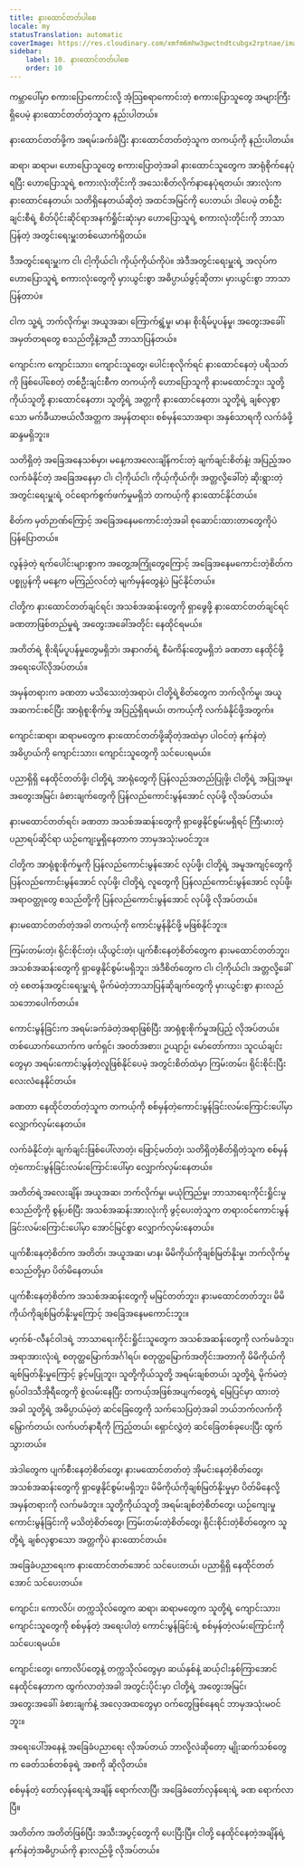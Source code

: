 ```yaml
---
title: နားထောင်တတ်ပါစေ
locale: my
statusTranslation: automatic
coverImage: https://res.cloudinary.com/xmfm6mhw3gwctndtcubgx2rptnae/image/upload/v1740337243/small_cover_educacion_fundamental_a051170f1c.webp
sidebar:
    label: 10. နားထောင်တတ်ပါစေ
    order: 10
---
```

ကမ္ဘာပေါ်မှာ စကားပြောကောင်းလို့ အံ့သြစရာကောင်းတဲ့ စကားပြောသူတွေ အများကြီးရှိပေမဲ့ နားထောင်တတ်တဲ့သူက နည်းပါတယ်။

နားထောင်တတ်ဖို့က အရမ်းခက်ခဲပြီး နားထောင်တတ်တဲ့သူက တကယ့်ကို နည်းပါတယ်။

ဆရာ၊ ဆရာမ၊ ဟောပြောသူတွေ စကားပြောတဲ့အခါ နားထောင်သူတွေက အာရုံစိုက်နေပုံရပြီး ဟောပြောသူရဲ့ စကားလုံးတိုင်းကို အသေးစိတ်လိုက်နာနေပုံရတယ်၊ အားလုံးက နားထောင်နေတယ်၊ သတိရှိနေတယ်ဆိုတဲ့ အထင်အမြင်ကို ပေးတယ်၊ ဒါပေမဲ့ တစ်ဦးချင်းစီရဲ့ စိတ်ပိုင်းဆိုင်ရာအနက်ရှိုင်းဆုံးမှာ ဟောပြောသူရဲ့ စကားလုံးတိုင်းကို ဘာသာပြန်တဲ့ အတွင်းရေးမှူးတစ်ယောက်ရှိတယ်။

ဒီအတွင်းရေးမှူးက ငါ၊ ငါ့ကိုယ်ငါ၊ ကိုယ့်ကိုယ်ကိုပဲ။ အဲဒီအတွင်းရေးမှူးရဲ့ အလုပ်က ဟောပြောသူရဲ့ စကားလုံးတွေကို မှားယွင်းစွာ အဓိပ္ပာယ်ဖွင့်ဆိုတာ၊ မှားယွင်းစွာ ဘာသာပြန်တာပဲ။

ငါက သူ့ရဲ့ ဘက်လိုက်မှု၊ အယူအဆ၊ ကြောက်ရွံ့မှု၊ မာန၊ စိုးရိမ်ပူပန်မှု၊ အတွေးအခေါ်၊ အမှတ်တရတွေ စသည်တို့နဲ့အညီ ဘာသာပြန်တယ်။

ကျောင်းက ကျောင်းသား၊ ကျောင်းသူတွေ၊ ပေါင်းစုလိုက်ရင် နားထောင်နေတဲ့ ပရိသတ်ကို ဖြစ်ပေါ်စေတဲ့ တစ်ဦးချင်းစီက တကယ့်ကို ဟောပြောသူကို နားမထောင်ဘူး၊ သူတို့ကိုယ်သူတို့ နားထောင်နေတာ၊ သူတို့ရဲ့ အတ္တကို နားထောင်နေတာ၊ သူတို့ရဲ့ ချစ်လှစွာသော မက်ခီယာဗယ်လီအတ္တက အမှန်တရား၊ စစ်မှန်သောအရာ၊ အနှစ်သာရကို လက်ခံဖို့ ဆန္ဒမရှိဘူး။

သတိရှိတဲ့ အခြေအနေသစ်မှာ၊ မနေ့ကအလေးချိန်ကင်းတဲ့ ချက်ချင်းစိတ်နဲ့၊ အပြည့်အဝလက်ခံနိုင်တဲ့ အခြေအနေမှာ ငါ၊ ငါ့ကိုယ်ငါ၊ ကိုယ့်ကိုယ်ကို၊ အတ္တလို့ခေါ်တဲ့ ဆိုးရွားတဲ့အတွင်းရေးမှူးရဲ့ ဝင်ရောက်စွက်ဖက်မှုမရှိဘဲ တကယ့်ကို နားထောင်နိုင်တယ်။

စိတ်က မှတ်ဉာဏ်ကြောင့် အခြေအနေမကောင်းတဲ့အခါ စုဆောင်းထားတာတွေကိုပဲ ပြန်ပြောတယ်။

လွန်ခဲ့တဲ့ ရက်ပေါင်းများစွာက အတွေ့အကြုံတွေကြောင့် အခြေအနေမကောင်းတဲ့စိတ်က ပစ္စုပ္ပန်ကို မနေ့က မကြည်လင်တဲ့ မျက်မှန်တွေနဲ့ပဲ မြင်နိုင်တယ်။

ငါတို့က နားထောင်တတ်ချင်ရင်၊ အသစ်အဆန်းတွေကို ရှာဖွေဖို့ နားထောင်တတ်ချင်ရင် ခဏတာဖြစ်တည်မှုရဲ့ အတွေးအခေါ်အတိုင်း နေထိုင်ရမယ်။

အတိတ်ရဲ့ စိုးရိမ်ပူပန်မှုတွေမရှိဘဲ၊ အနာဂတ်ရဲ့ စီမံကိန်းတွေမရှိဘဲ ခဏတာ နေထိုင်ဖို့ အရေးပေါ်လိုအပ်တယ်။

အမှန်တရားက ခဏတာ မသိသေးတဲ့အရာပဲ၊ ငါတို့ရဲ့စိတ်တွေက ဘက်လိုက်မှု၊ အယူအဆကင်းစင်ပြီး အာရုံစူးစိုက်မှု အပြည့်ရှိရမယ်၊ တကယ့်ကို လက်ခံနိုင်ဖို့အတွက်။

ကျောင်းဆရာ၊ ဆရာမတွေက နားထောင်တတ်ဖို့ဆိုတဲ့အထဲမှာ ပါဝင်တဲ့ နက်နဲတဲ့အဓိပ္ပာယ်ကို ကျောင်းသား၊ ကျောင်းသူတွေကို သင်ပေးရမယ်။

ပညာရှိရှိ နေထိုင်တတ်ဖို့၊ ငါတို့ရဲ့ အာရုံတွေကို ပြန်လည်အတည်ပြုဖို့၊ ငါတို့ရဲ့ အပြုအမူ၊ အတွေးအမြင်၊ ခံစားချက်တွေကို ပြန်လည်ကောင်းမွန်အောင် လုပ်ဖို့ လိုအပ်တယ်။

နားမထောင်တတ်ရင်၊ ခဏတာ အသစ်အဆန်းတွေကို ရှာဖွေနိုင်စွမ်းမရှိရင် ကြီးမားတဲ့ ပညာရပ်ဆိုင်ရာ ယဉ်ကျေးမှုရှိနေတာက ဘာမှအသုံးမဝင်ဘူး။

ငါတို့က အာရုံစူးစိုက်မှုကို ပြန်လည်ကောင်းမွန်အောင် လုပ်ဖို့၊ ငါတို့ရဲ့ အမူအကျင့်တွေကို ပြန်လည်ကောင်းမွန်အောင် လုပ်ဖို့၊ ငါတို့ရဲ့ လူတွေကို ပြန်လည်ကောင်းမွန်အောင် လုပ်ဖို့၊ အရာဝတ္ထုတွေ စသည်တို့ကို ပြန်လည်ကောင်းမွန်အောင် လုပ်ဖို့ လိုအပ်တယ်။

နားမထောင်တတ်တဲ့အခါ တကယ့်ကို ကောင်းမွန်နိုင်ဖို့ မဖြစ်နိုင်ဘူး။

ကြမ်းတမ်းတဲ့၊ ရိုင်းစိုင်းတဲ့၊ ယိုယွင်းတဲ့၊ ပျက်စီးနေတဲ့စိတ်တွေက နားမထောင်တတ်ဘူး၊ အသစ်အဆန်းတွေကို ရှာဖွေနိုင်စွမ်းမရှိဘူး၊ အဲဒီစိတ်တွေက ငါ၊ ငါ့ကိုယ်ငါ၊ အတ္တလို့ခေါ်တဲ့ စေတန်အတွင်းရေးမှူးရဲ့ မိုက်မဲတဲ့ဘာသာပြန်ဆိုချက်တွေကို မှားယွင်းစွာ နားလည်သဘောပေါက်တယ်။

ကောင်းမွန်ခြင်းက အရမ်းခက်ခဲတဲ့အရာဖြစ်ပြီး အာရုံစူးစိုက်မှုအပြည့် လိုအပ်တယ်။ တစ်ယောက်ယောက်က ဖက်ရှင်၊ အဝတ်အစား၊ ဥယျာဉ်၊ မော်တော်ကား၊ သူငယ်ချင်းတွေမှာ အရမ်းကောင်းမွန်တဲ့လူဖြစ်နိုင်ပေမဲ့ အတွင်းစိတ်ထဲမှာ ကြမ်းတမ်း၊ ရိုင်းစိုင်းပြီး လေးလံနေနိုင်တယ်။

ခဏတာ နေထိုင်တတ်တဲ့သူက တကယ့်ကို စစ်မှန်တဲ့ကောင်းမွန်ခြင်းလမ်းကြောင်းပေါ်မှာ လျှောက်လှမ်းနေတယ်။

လက်ခံနိုင်တဲ့၊ ချက်ချင်းဖြစ်ပေါ်လာတဲ့၊ ဖြောင့်မတ်တဲ့၊ သတိရှိတဲ့စိတ်ရှိတဲ့သူက စစ်မှန်တဲ့ကောင်းမွန်ခြင်းလမ်းကြောင်းပေါ်မှာ လျှောက်လှမ်းနေတယ်။

အတိတ်ရဲ့အလေးချိန်၊ အယူအဆ၊ ဘက်လိုက်မှု၊ မယုံကြည်မှု၊ ဘာသာရေးကိုင်းရှိုင်းမှု စသည်တို့ကို စွန့်ပစ်ပြီး အသစ်အဆန်းအားလုံးကို ဖွင့်ပေးတဲ့သူက တရားဝင်ကောင်းမွန်ခြင်းလမ်းကြောင်းပေါ်မှာ အောင်မြင်စွာ လျှောက်လှမ်းနေတယ်။

ပျက်စီးနေတဲ့စိတ်က အတိတ်၊ အယူအဆ၊ မာန၊ မိမိကိုယ်ကိုချစ်မြတ်နိုးမှု၊ ဘက်လိုက်မှု စသည်တို့မှာ ပိတ်မိနေတယ်။

ပျက်စီးနေတဲ့စိတ်က အသစ်အဆန်းတွေကို မမြင်တတ်ဘူး၊ နားမထောင်တတ်ဘူး၊ မိမိကိုယ်ကိုချစ်မြတ်နိုးမှုကြောင့် အခြေအနေမကောင်းဘူး။

မာ့က်စ်-လီနင်ဝါဒရဲ့ ဘာသာရေးကိုင်းရှိုင်းသူတွေက အသစ်အဆန်းတွေကို လက်မခံဘူး၊ အရာအားလုံးရဲ့ စတုတ္ထမြောက်အင်္ဂါရပ်၊ စတုတ္ထမြောက်အတိုင်းအတာကို မိမိကိုယ်ကိုချစ်မြတ်နိုးမှုကြောင့် ခွင့်မပြုဘူး၊ သူတို့ကိုယ်သူတို့ အရမ်းချစ်တယ်၊ သူတို့ရဲ့ မိုက်မဲတဲ့ ရုပ်ဝါဒသီအိုရီတွေကို စွဲလမ်းနေပြီး တကယ့်အဖြစ်အပျက်တွေရဲ့ မြေပြင်မှာ ထားတဲ့အခါ သူတို့ရဲ့ အဓိပ္ပာယ်မဲ့တဲ့ ဆင်ခြေတွေကို သက်သေပြတဲ့အခါ ဘယ်ဘက်လက်ကို မြှောက်တယ်၊ လက်ပတ်နာရီကို ကြည့်တယ်၊ ရှောင်လွှဲတဲ့ ဆင်ခြေတစ်ခုပေးပြီး ထွက်သွားတယ်။

အဲဒါတွေက ပျက်စီးနေတဲ့စိတ်တွေ၊ နားမထောင်တတ်တဲ့ အိုမင်းနေတဲ့စိတ်တွေ၊ အသစ်အဆန်းတွေကို ရှာဖွေနိုင်စွမ်းမရှိဘူး၊ မိမိကိုယ်ကိုချစ်မြတ်နိုးမှုမှာ ပိတ်မိနေလို့ အမှန်တရားကို လက်မခံဘူး။ သူတို့ကိုယ်သူတို့ အရမ်းချစ်တဲ့စိတ်တွေ၊ ယဉ်ကျေးမှုကောင်းမွန်ခြင်းကို မသိတဲ့စိတ်တွေ၊ ကြမ်းတမ်းတဲ့စိတ်တွေ၊ ရိုင်းစိုင်းတဲ့စိတ်တွေက သူတို့ရဲ့ ချစ်လှစွာသော အတ္တကိုပဲ နားထောင်တယ်။

အခြေခံပညာရေးက နားထောင်တတ်အောင် သင်ပေးတယ်၊ ပညာရှိရှိ နေထိုင်တတ်အောင် သင်ပေးတယ်။

ကျောင်း၊ ကောလိပ်၊ တက္ကသိုလ်တွေက ဆရာ၊ ဆရာမတွေက သူတို့ရဲ့ ကျောင်းသား၊ ကျောင်းသူတွေကို စစ်မှန်တဲ့ အရေးပါတဲ့ ကောင်းမွန်ခြင်းရဲ့ စစ်မှန်တဲ့လမ်းကြောင်းကို သင်ပေးရမယ်။

ကျောင်းတွေ၊ ကောလိပ်တွေနဲ့ တက္ကသိုလ်တွေမှာ ဆယ်နှစ်နဲ့ ဆယ့်ငါးနှစ်ကြာအောင် နေထိုင်နေတာက ထွက်လာတဲ့အခါ အတွင်းပိုင်းမှာ ငါတို့ရဲ့ အတွေးအမြင်၊ အတွေးအခေါ်၊ ခံစားချက်နဲ့ အလေ့အထတွေမှာ ဝက်တွေဖြစ်နေရင် ဘာမှအသုံးမဝင်ဘူး။

အရေးပေါ်အနေနဲ့ အခြေခံပညာရေး လိုအပ်တယ် ဘာလို့လဲဆိုတော့ မျိုးဆက်သစ်တွေက ခေတ်သစ်တစ်ခုရဲ့ အစကို ဆိုလိုတယ်။

စစ်မှန်တဲ့ တော်လှန်ရေးရဲ့အချိန် ရောက်လာပြီ၊ အခြေခံတော်လှန်ရေးရဲ့ ခဏ ရောက်လာပြီ။

အတိတ်က အတိတ်ဖြစ်ပြီး အသီးအပွင့်တွေကို ပေးပြီးပြီ။ ငါတို့ နေထိုင်နေတဲ့အချိန်ရဲ့ နက်နဲတဲ့အဓိပ္ပာယ်ကို နားလည်ဖို့ လိုအပ်တယ်။

